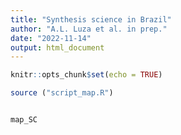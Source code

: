 ```yaml
---
title: "Synthesis science in Brazil"
author: "A.L. Luza et al. in prep."
date: "2022-11-14"
output: html_document
---
```



<!-- README.md is generated from README.Rmd. Please edit that file -->

<!-- badges: start -->
<!-- badges: end -->

```r
knitr::opts_chunk$set(echo = TRUE)
```




```r

source ("script_map.R")


map_SC



```